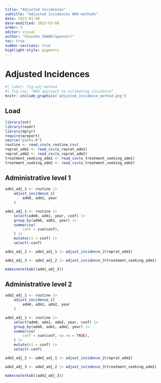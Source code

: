 ```yaml
---
title: "Adjusted Incidences"
subtitle: "Adjusted Incidences WHO methods"
date: 2023-03-09
date-modified: 2023-03-09
order: 5
editor: visual
author: "Chunzhe ZHANG(Spencer)"
toc: true
number-sections: true
highlight-style: pygments
---
```


# Adjusted Incidences

```r
#| label: fig-adj-method
#| fig-cap: “WHO approach to estimating incidence”
knitr::include_graphics('adjusted_incidence_method.png')
```

## Load {.unnumbered}

```r
library(snt)
library(readr)
library(dplyr)
require(qreport)
source("paths.R")
routine <- read_csv(o_routine_csv)
reprat_adm1 <- read_csv(o_reprat_adm1)
reprat_adm2 <- read_csv(o_reprat_adm2)
treatment_seeking_adm1 <- read_csv(o_treatment_seeking_adm1)
treatment_seeking_adm2 <- read_csv(o_treatment_seeking_adm2)
```

## Administrative level 1

```r
adm1_adj_1 <- routine |>
    adjust_incidence_1(
        adm0, adm1, year
    )

adm1_adj_1 <- routine |>
    select(adm0, adm1, year, conf) |>
    group_by(adm0, adm1, year) |>
    summarise(
        conf = sum(conf),
    ) |>
    mutate(n1 = conf) |>
    select(-conf)

adm1_adj_2 <- adm1_adj_1 |> adjust_incidence_2(reprat_adm1)

adm1_adj_3 <- adm1_adj_2 |> adjust_incidence_3(treatment_seeking_adm1)

makecnote(kabl(adm1_adj_3))
```

## Administrative level 2

```r
adm2_adj_1 <- routine |>
    adjust_incidence_1(
        adm0, adm1, adm2, year
    )

adm2_adj_1 <- routine |>
    select(adm0, adm1, adm2, year, conf) |>
    group_by(adm0, adm1, adm2, year) |>
    summarise(
        conf = sum(conf, na.rm = TRUE),
    ) |>
    mutate(n1 = conf) |>
    select(-conf)

adm2_adj_2 <- adm2_adj_1 |> adjust_incidence_2(reprat_adm2)

adm2_adj_3 <- adm2_adj_2 |> adjust_incidence_3(treatment_seeking_adm2)

makecnote(kabl(adm2_adj_3))
```
